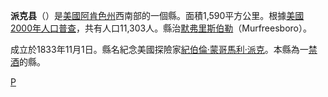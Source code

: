 {{noteTA
|T=zh-hans:派克县 (阿肯色州);zh-hk:派克縣 (阿肯色州);zh-tw:派克郡 (阿肯色州);
|1=zh-hans:县;zh-hk:縣;zh-tw:郡;
}}

{{Otheruses|派克縣|subject=美國阿肯色州的一個縣|other=同名的縣}}
{{Infobox U.S. County|
 county  = 派克縣 |
 state = 阿肯色州 |
 en county  = Pike County |
 en state = Arkansas |
 seal =  |
 map = Map of Arkansas highlighting Pike County.svg|
 map size = 225 |
 founded = 1833年11月1日 |
 seat = [[默弗里斯伯勒_(阿肯色州)|默弗里斯伯勒]] | 
 area = 1,590 [[square_kilometer|km²]] (614 [[square_mile|mi²]]) |
 area land = 1,562 km² (603 mi²) |
 area water = 28 km² (11 mi²) |
 area percentage = 1.77% |
 census yr = 2000|
 pop = 11,303 |
 density = 7 |
 web =  |
|}}
'''派克县'''（{{lang-en|Pike County}}）是[[美國|美國]][[阿肯色州|阿肯色州]]西南部的一個縣。面積1,590平方公里。根據[[美國2000年人口普查|美國2000年人口普查]]，共有人口11,303人。縣治[[默弗里斯伯勒_(阿肯色州)|默弗里斯伯勒]]（Murfreesboro）。

成立於1833年11月1日。縣名紀念美國探險家[[紀伯倫·蒙哥馬利·派克|紀伯倫·蒙哥馬利·派克]]。本縣為一[[禁酒|禁酒]]的縣。

{{Arkansas-stub}}
{{派克縣 (阿肯色州)}}
{{Arkansas}}

[[Category:阿肯色州行政区划|P]]